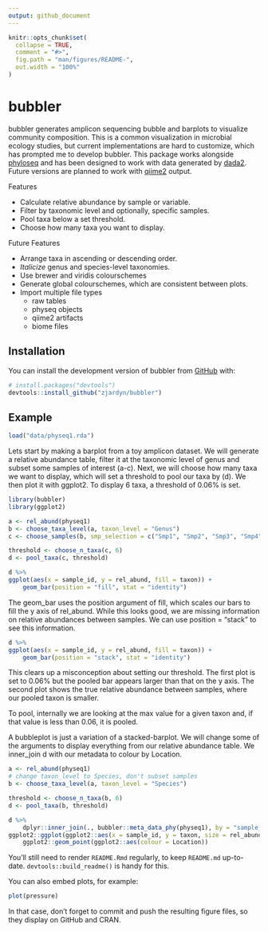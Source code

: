 ```yaml
---
output: github_document
---
```


<!-- README.md is generated from README.Rmd. Please edit that file -->

```r
knitr::opts_chunk$set(
  collapse = TRUE,
  comment = "#>",
  fig.path = "man/figures/README-",
  out.width = "100%"
)
```

# bubbler

<!-- badges: start -->
<!-- badges: end -->

bubbler generates amplicon sequencing bubble and barplots 
to visualize community composition. This is a common visualization in microbial ecology studies, but current implementations are hard to customize, which has prompted me to develop bubbler. This package works alongside [phyloseq](https://github.com/joey711/phyloseq) and has been designed to work with 
data generated by [dada2](https://github.com/benjjneb/dada2). Future versions are planned
to work with [qiime2](https://github.com/qiime2/qiime2) output. 

Features

- Calculate relative abundance by sample or variable.
- Filter by taxonomic level and optionally, specific samples. 
- Pool taxa below a set threshold.
- Choose how many taxa you want to display. 

Future Features

- Arrange taxa in ascending or descending order. 
- *Italicize* genus and species-level taxonomies.
- Use brewer and viridis colourschemes
- Generate global colourschemes, which are consistent between plots.
- Import multiple file types
    - raw tables
    - physeq objects
    - qiime2 artifacts
    - biome files

## Installation

You can install the development version of bubbler from [GitHub](https://github.com/) with:

``` r
# install.packages("devtools")
devtools::install_github("zjardyn/bubbler")
```

## Example
```r
load("data/physeq1.rda")
```


Lets start by making a barplot from a toy amplicon dataset. We will generate a relative abundance table, filter it at the taxonomic level of genus and subset some samples of interest (a-c). Next, we will choose how many taxa we want to display, which will set a threshold to pool our taxa by (d). We then plot it with ggplot2. To display 6 taxa, a threshold of 0.06% is set.


```r
library(bubbler)
library(ggplot2)

a <- rel_abund(physeq1)
b <- choose_taxa_level(a, taxon_level = "Genus")
c <- choose_samples(b, smp_selection = c("Smp1", "Smp2", "Smp3", "Smp4", "Smp5"))

threshold <- choose_n_taxa(c, 6)
d <- pool_taxa(c, threshold)

d %>%
ggplot(aes(x = sample_id, y = rel_abund, fill = taxon)) +
    geom_bar(position = "fill", stat = "identity")
```


The geom_bar uses the position argument of fill, which scales our bars to fill the y axis of rel_abund. While this looks good, we are missing information on relative abundances between samples. We can use position = "stack" to see this information.  


```r
d %>%
ggplot(aes(x = sample_id, y = rel_abund, fill = taxon)) +
    geom_bar(position = "stack", stat = "identity")
```


This clears up a misconception about setting our threshold. The first plot is set to 0.06% but the pooled bar appears larger than that on the y axis. The second plot shows the true relative abundance between samples, where our pooled taxon is smaller.  


To pool, internally we are looking at the max value for a given taxon and, if that value is less than 0.06, it is pooled. 


A bubbleplot is just a variation of a stacked-barplot. We will change some of the arguments to display everything from our relative abundance table. We inner_join d with our metadata to colour by Location. 


```r
a <- rel_abund(physeq1)
# change taxon_level to Species, don't subset samples
b <- choose_taxa_level(a, taxon_level = "Species")

threshold <- choose_n_taxa(b, 6)
d <- pool_taxa(b, threshold)

d %>%
    dplyr::inner_join(., bubbler::meta_data_phy(physeq1), by = "sample_id") %>%
ggplot2::ggplot(ggplot2::aes(x = sample_id, y = taxon, size = rel_abund)) +
    ggplot2::geom_point(ggplot2::aes(colour = Location))

```




You'll still need to render `README.Rmd` regularly, to keep `README.md` up-to-date. `devtools::build_readme()` is handy for this.

You can also embed plots, for example:

```r
plot(pressure)
```

In that case, don't forget to commit and push the resulting figure files, so they display on GitHub and CRAN.

